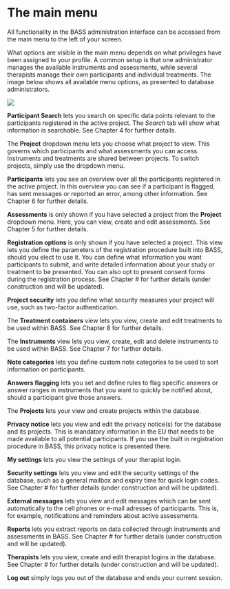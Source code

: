# The main menu

All functionality in the BASS administration interface can be accessed from the main menu to the left of your screen. 

What options are visible in the main menu depends on what privileges have been assigned to your profile. A common setup is that one administrator manages the available instruments and assessments, while several therapists manage their own participants and individual treatments. The image below shows all available menu options, as presented to database administrators.

![](images/main-menu.png)

**Participant Search** lets you search on specific data points relevant to the participants registered in the active project. The *Search* tab will show what information is searchable. See Chapter 4 for further details.

The **Project** dropdown menu lets you choose what project to view. This governs which participants and what assessments you can access. Instruments and treatments are shared between projects. To switch projects, simply use the dropdown menu.

**Participants** lets you see an overview over all the participants registered in the active project. In this overview you can see if a participant is flagged, has sent messages or reported an error, among other information. See Chapter 6 for further details.

**Assessments** is only shown if you have selected a project from the **Project** dropdown menu. Here, you can view, create and edit assessments. See Chapter 5 for further details.

**Registration options** is only shown if you have selected a project. This view lets you define the parameters of the registration procedure built into BASS, should you elect to use it. You can define what information you want participants to submit, and write detailed information about your study or treatment to be presented. You can also opt to present consent forms during the registration process. See Chapter # for further details (under construction and will be updated).

**Project security** lets you define what security measures your project will use, such as two-factor authentication.

The **Treatment containers** view lets you view, create and edit treatments to be used within BASS. See Chapter 8 for further details.

The **Instruments** view lets you view, create, edit and delete instruments to be used within BASS. See Chapter 7 for further details.

**Note categories** lets you define custom note categories to be used to sort information on participants.

**Answers flagging** lets you set and define rules to flag specific answers or answer ranges in instruments that you want to quickly be notified about, should a participant give those answers.

The **Projects** lets your view and create projects within the database.

**Privacy notice** lets you view and edit the privacy notice(s) for the database and its projects. This is mandatory information in the EU that needs to be made available to all potential participants. If you use the built in registration procedure in BASS, this privacy notice is presented there.

**My settings** lets you view the settings of your therapist login.

**Security settings** lets you view and edit the security settings of the database, such as a general mailbox and expiry time for quick login codes. See Chapter # for further details (under construction and will be updated).

**External messages** lets you view and edit messages which can be sent automatically to the cell phones or e-mail adresses of participants. This is, for example, notifications and reminders about active assessments.

**Reports** lets you extract reports on data collected through instruments and assessments in BASS. See Chapter # for further details (under construction and will be updated).

**Therapists** lets you view, create and edit therapist logins in the database. See Chapter # for further details (under construction and will be updated).

**Log out** simply logs you out of the database and ends your current session.